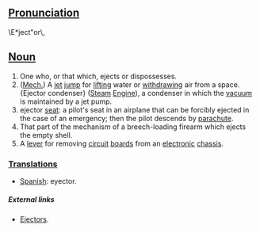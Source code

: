 == [[Pronunciation]] ==
\E*ject"or\,
== [[Noun]]==
# One who, or that which, ejects or dispossesses.
# ([[Mech.]]) A [[jet]] [[jump]] for [[lift]]ing water or [[withdraw]]ing air from a space. {Ejector condenser} ([[Steam]] [[Engine]]), a condenser in which the [[vacuum]] is maintained by a jet pump. 
#ejector [[seat]]: a pilot's seat in an airplane that can be forcibly ejected          in the case of an emergency; then the pilot descends by [[parachute]].
# That part of the mechanism of a breech-loading firearm which ejects the empty shell.
# A [[lever]] for removing [[circuit]] [[board]]s from an [[electronic]] [[chassis]].

=== [[wiktionary:Translation|Translation]]s===
*[[Spanish]]: eyector.

=====External links=====
*[http://www.steamjenny.com/fans/portejectmodels.html Ejectors].